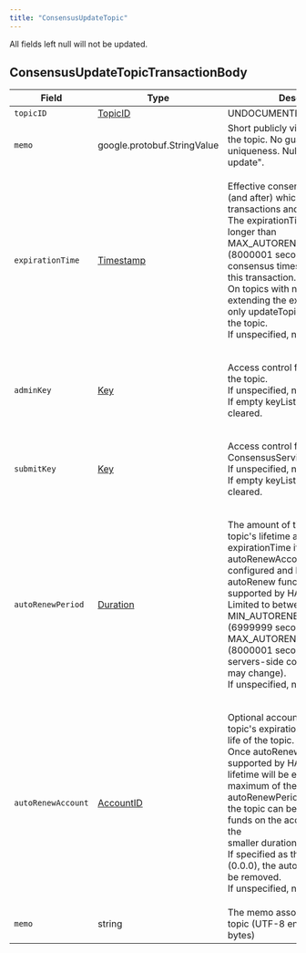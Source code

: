 ---
title: "ConsensusUpdateTopic"
---


All fields left null will not be updated.

## ConsensusUpdateTopicTransactionBody

| Field              | Type                                                                                         | Description                                                                                                                                                                                                                                                                                                                                                                                                                                                                     |   |
| ------------------ | -------------------------------------------------------------------------------------------- | ------------------------------------------------------------------------------------------------------------------------------------------------------------------------------------------------------------------------------------------------------------------------------------------------------------------------------------------------------------------------------------------------------------------------------------------------------------------------------- | - |
| `topicID`          | [TopicID](/hedera/sdks-and-apis/hedera-api/basic-types/topicid)       | UNDOCUMENTED                                                                                                                                                                                                                                                                                                                                                                                                                                                                    |   |
| `memo`             | google.protobuf.StringValue                                                                  | Short publicly visible memo about the topic. No guarantee of uniqueness. Null for "do not update".                                                                                                                                                                                                                                                                                                                                                                              |   |
| `expirationTime`   | [Timestamp](/hedera/sdks-and-apis/hedera-api/miscellaneous/timestamp) | <p>Effective consensus timestamp at (and after) which all consensus transactions and queries will fail.<br/>The expirationTime may be no longer than MAX\_AUTORENEW\_PERIOD (8000001 seconds) from the consensus timestamp of<br/>this transaction.<br/>On topics with no adminKey, extending the expirationTime is the only updateTopic option allowed on the topic.<br/>If unspecified, no change.</p>                                                                            |   |
| `adminKey`         | [Key](/hedera/sdks-and-apis/hedera-api/basic-types/key)               | <p>Access control for update/delete of the topic.<br/>If unspecified, no change.<br/>If empty keyList - the adminKey is cleared.</p>                                                                                                                                                                                                                                                                                                                                              |   |
| `submitKey`        | [Key](/hedera/sdks-and-apis/hedera-api/basic-types/key)               | <p>Access control for ConsensusService.submitMessage.<br/>If unspecified, no change.<br/>If empty keyList - the submitKey is cleared.</p>                                                                                                                                                                                                                                                                                                                                         |   |
| `autoRenewPeriod`  | [Duration](/hedera/sdks-and-apis/hedera-api/miscellaneous/duration)   | <p>The amount of time to extend the topic's lifetime automatically at expirationTime if the autoRenewAccount is<br/>configured and has funds (once autoRenew functionality is supported by HAPI).<br/>Limited to between MIN\_AUTORENEW\_PERIOD (6999999 seconds) and MAX\_AUTORENEW\_PERIOD (8000001 seconds) by<br/>servers-side configuration (which may change).<br/>If unspecified, no change.</p>                                                                             |   |
| `autoRenewAccount` | [AccountID](/hedera/sdks-and-apis/hedera-api/basic-types/accountid)   | <p>Optional account to be used at the topic's expirationTime to extend the life of the topic.<br/>Once autoRenew functionality is supported by HAPI, the topic lifetime will be extended up to a maximum of the<br/>autoRenewPeriod or however long the topic can be extended using all funds on the account (whichever is the<br/>smaller duration/amount).<br/>If specified as the default value (0.0.0), the autoRenewAccount will be removed.<br/>If unspecified, no change.</p> |   |
| `memo`             | string                                                                                       | The memo associated with the topic (UTF-8 encoding max 100 bytes)                                                                                                                                                                                                                                                                                                                                                                                                               |   |
